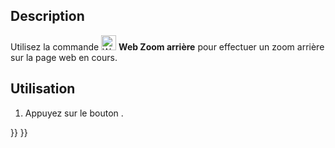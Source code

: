 <languages/>

{{Docnav/fr
|[[Web_BrowserZoomIn/fr|Zoom avant]]
|
|[[Web_Workbench/fr|Atelier Web]]
|IconL=Web_BrowserZoomIn.svg
|IconR=
|IconC=Workbench_Web.svg
}}

{{GuiCommand/fr
|Name=Web BrowserZoomOut
|Name/fr=Web Zoom arrière
|MenuLocation=
|Workbenches=[[Web_Workbench/fr|Web]], [[Start_Workbench/fr|Start]]
|SeeAlso=
}}

==Description==

Utilisez la commande [[Image:Web_BrowserZoomOut.svg|24px]] '''Web Zoom arrière''' pour effectuer un zoom arrière sur la page web en cours.

==Utilisation==

# Appuyez sur le bouton {{Button|[[Image:Web_BrowserZoomOut.svg|16px]] [[Web_BrowserZoomOut/fr|Zoom arrière]]}}.


{{Docnav/fr
|[[Web_BrowserZoomIn/fr|Zoom avant]]
|
|[[Web_Workbench/fr|Atelier Web]]
|IconL=Web_BrowserZoomIn.svg
|IconR=
|IconC=Workbench_Web.svg
}}

{{Web Tools navi{{#translation:}}}}
{{Userdocnavi{{#translation:}}}}